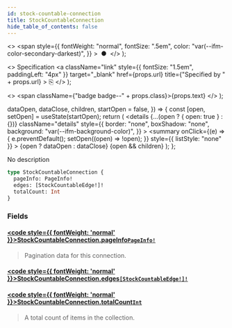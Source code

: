 ```yaml
---
id: stock-countable-connection
title: StockCountableConnection
hide_table_of_contents: false
---
```


  <>
    <span
      style={{
        fontWeight: "normal",
        fontSize: ".5em",
        color: "var(--ifm-color-secondary-darkest)",
      }}
    >
      &nbsp;●&nbsp;
    </span>
  </>
);

  <>
    Specification
    <a
      className="link"
      style={{ fontSize: "1.5em", paddingLeft: "4px" }}
      target="\_blank"
      href={props.url}
      title={"Specified by " + props.url}
    >
      ⎘
    </a>
  </>
);

  <>
    <span className={"badge badge--" + props.class}>{props.text}</span>
  </>
);


  dataOpen,
  dataClose,
  children,
  startOpen = false,
}) => {
  const [open, setOpen] = useState(startOpen);
  return (
    <details
      {...(open ? { open: true } : {})}
      className="details"
      style={{
        border: "none",
        boxShadow: "none",
        background: "var(--ifm-background-color)",
      }}
    >
      <summary
        onClick={(e) => {
          e.preventDefault();
          setOpen((open) => !open);
        }}
        style={{ listStyle: "none" }}
      >
        {open ? dataOpen : dataClose}
      </summary>
      {open && children}
    </details>
  );
};

No description

```graphql
type StockCountableConnection {
  pageInfo: PageInfo!
  edges: [StockCountableEdge!]!
  totalCount: Int
}
```

### Fields

#### [<code style={{ fontWeight: 'normal' }}>StockCountableConnection.<b>pageInfo</b></code>](#)<Bullet />[`PageInfo!`](../../../api-storefront/miscellaneous/objects/page-info) <Badge class="secondary" text="non-null"/> <Badge class="secondary" text="object"/>

> Pagination data for this connection.

#### [<code style={{ fontWeight: 'normal' }}>StockCountableConnection.<b>edges</b></code>](#)<Bullet />[`[StockCountableEdge!]!`](../../../api-storefront/products/objects/stock-countable-edge) <Badge class="secondary" text="non-null"/> <Badge class="secondary" text="object"/>

>

#### [<code style={{ fontWeight: 'normal' }}>StockCountableConnection.<b>totalCount</b></code>](#)<Bullet />[`Int`](../../../api-storefront/miscellaneous/scalars/int) <Badge class="secondary" text="scalar"/>

> A total count of items in the collection.
